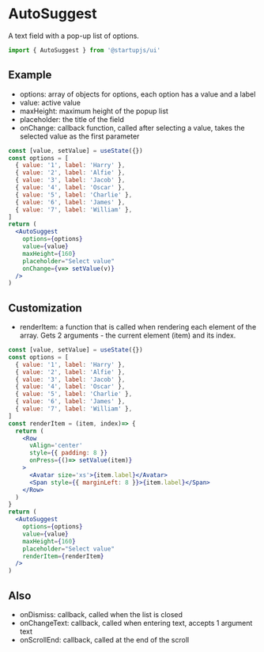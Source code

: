 
# AutoSuggest
A text field with a pop-up list of options.

```jsx
import { AutoSuggest } from '@startupjs/ui'
```

## Example
- options: array of objects for options, each option has a value and a label
- value: active value
- maxHeight: maximum height of the popup list
- placeholder: the title of the field
- onChange: callback function, called after selecting a value, takes the selected value as the first parameter
```jsx example
const [value, setValue] = useState({})
const options = [
  { value: '1', label: 'Harry' },
  { value: '2', label: 'Alfie' },
  { value: '3', label: 'Jacob' },
  { value: '4', label: 'Oscar' },
  { value: '5', label: 'Charlie' },
  { value: '6', label: 'James' },
  { value: '7', label: 'William' },
]
return (
  <AutoSuggest
    options={options}
    value={value}
    maxHeight={160}
    placeholder="Select value"
    onChange={v=> setValue(v)}
  />
)
```

## Customization
- renderItem: a function that is called when rendering each element of the array. Gets 2 arguments - the current element (item) and its index.
```jsx example
const [value, setValue] = useState({})
const options = [
  { value: '1', label: 'Harry' },
  { value: '2', label: 'Alfie' },
  { value: '3', label: 'Jacob' },
  { value: '4', label: 'Oscar' },
  { value: '5', label: 'Charlie' },
  { value: '6', label: 'James' },
  { value: '7', label: 'William' },
]
const renderItem = (item, index)=> {
  return (
    <Row
      vAlign='center'
      style={{ padding: 8 }}
      onPress={()=> setValue(item)}
    >
      <Avatar size='xs'>{item.label}</Avatar>
      <Span style={{ marginLeft: 8 }}>{item.label}</Span>
    </Row>
  )
}
return (
  <AutoSuggest
    options={options}
    value={value}
    maxHeight={160}
    placeholder="Select value"
    renderItem={renderItem}
  />
)
```

## Also
- onDismiss: callback, called when the list is closed
- onChangeText: callback, called when entering text, accepts 1 argument text
- onScrollEnd: callback, called at the end of the scroll

<Br lines={16} />
